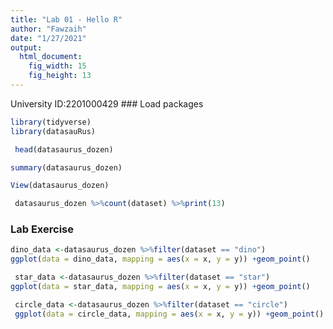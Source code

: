 ```yaml
---
title: "Lab 01 - Hello R"
author: "Fawzaih"
date: "1/27/2021"
output: 
  html_document: 
    fig_width: 15
    fig_height: 13
---
```


University ID:2201000429
### Load packages

```r
library(tidyverse) 
library(datasauRus)
```
```r
 head(datasaurus_dozen)
```

```r
summary(datasaurus_dozen)
```

```r
View(datasaurus_dozen)
```

```r
 datasaurus_dozen %>%count(dataset) %>%print(13)
```

### Lab Exercise
```r
dino_data <-datasaurus_dozen %>%filter(dataset == "dino")
ggplot(data = dino_data, mapping = aes(x = x, y = y)) +geom_point()

```
```r
 star_data <-datasaurus_dozen %>%filter(dataset == "star")
ggplot(data = star_data, mapping = aes(x = x, y = y)) +geom_point()
```

```r
 circle_data <-datasaurus_dozen %>%filter(dataset == "circle")
 ggplot(data = circle_data, mapping = aes(x = x, y = y)) +geom_point()
```